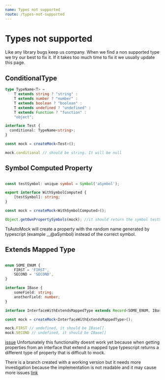 ```yaml
---
name: Types not supported
route: /types-not-supported
---
```


# Types not supported
Like any library bugs keep us company. When we find a non supported type we try our best to fix it.
If it takes too much time to fix it we usually update this page.

## ConditionalType

```ts
type TypeName<T> =
    T extends string ? "string" :
    T extends number ? "number" :
    T extends boolean ? "boolean" :
    T extends undefined ? "undefined" :
    T extends Function ? "function" :
    "object";

interface Test {
  conditional: TypeName<string>;
}

const mock = createMock<Test>();

mock.conditional // should be string. It will be null
```

## Symbol Computed Property
```ts

const testSymbol: unique symbol = Symbol('aSymbol');

export interface WithSymbolComputed {
    [testSymbol]: string;
}

const mock = createMock<WithSymbolComputed>();

Object.getOwnPropertySymbols(mock); //it should return the symbol testSymbol
```

TsAutoMock will create a property with the random name generated by typescript (example __@aSymbol) instead of the correct symbol.

## Extends Mapped Type
```ts

enum SOME_ENUM {
    FIRST = 'FIRST',
    SECOND = 'SECOND',
}

interface IBase {
    someField: string;
    anotherField: number;
}

interface InterfaceWithExtendsMappedType extends Record<SOME_ENUM, IBase[]> {}

const mock = createMock<InterfaceWithExtendsMappedType>();

mock.FIRST // undefined, it should be IBase[]
mock.SECOND // undefined, it should be IBase[]
```
[issue](https://github.com/Typescript-TDD/ts-auto-mock/issues/238)
Unfortunately this functionality doesnt work yet because when getting properties from an interface that extend
a mapped type typescript returns a different type of property that is difficult to mock.

There is a branch created with a working version but it needs more investigation because the implementation is not readable and it may cause more issues
[link](https://github.com/Typescript-TDD/ts-auto-mock/tree/feature/extends-mapped-type)